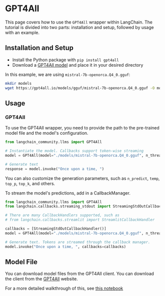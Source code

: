 # GPT4All

This page covers how to use the `GPT4All` wrapper within LangChain. The tutorial is divided into two parts: installation and setup, followed by usage with an example.

## Installation and Setup

- Install the Python package with `pip install gpt4all`
- Download a [GPT4All model](https://gpt4all.io/index.html) and place it in your desired directory

In this example, we are using `mistral-7b-openorca.Q4_0.gguf`:

```bash
mkdir models
wget https://gpt4all.io/models/gguf/mistral-7b-openorca.Q4_0.gguf -O models/mistral-7b-openorca.Q4_0.gguf
```

## Usage

### GPT4All

To use the GPT4All wrapper, you need to provide the path to the pre-trained model file and the model's configuration.

```python
from langchain_community.llms import GPT4All

# Instantiate the model. Callbacks support token-wise streaming
model = GPT4All(model="./models/mistral-7b-openorca.Q4_0.gguf", n_threads=8)

# Generate text
response = model.invoke("Once upon a time, ")
```

You can also customize the generation parameters, such as `n_predict`, `temp`, `top_p`, `top_k`, and others.

To stream the model's predictions, add in a CallbackManager.

```python
from langchain_community.llms import GPT4All
from langchain.callbacks.streaming_stdout import StreamingStdOutCallbackHandler

# There are many CallbackHandlers supported, such as
# from langchain.callbacks.streamlit import StreamlitCallbackHandler

callbacks = [StreamingStdOutCallbackHandler()]
model = GPT4All(model="./models/mistral-7b-openorca.Q4_0.gguf", n_threads=8)

# Generate text. Tokens are streamed through the callback manager.
model.invoke("Once upon a time, ", callbacks=callbacks)
```

## Model File

You can download model files from the GPT4All client. You can download the client from the [GPT4All](https://gpt4all.io/index.html) website.

For a more detailed walkthrough of this, see [this notebook](/oss/integrations/llms/gpt4all)
